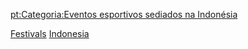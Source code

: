 {{portal|印尼}}
[[Category:印尼體育賽事|Festivals]]
[[Category:各國主辦的國際體育賽事|Indonesia]]

[[pt:Categoria:Eventos_esportivos_sediados_na_Indonésia|pt:Categoria:Eventos esportivos sediados na Indonésia]]